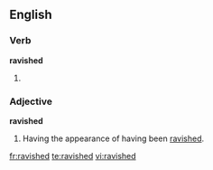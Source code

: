 ==English==
===Verb===
'''ravished'''

#{{past of|[[ravish]]}}

===Adjective===
'''ravished'''

#Having the appearance of having been [[ravished]].

[[fr:ravished]]
[[te:ravished]]
[[vi:ravished]]